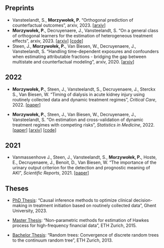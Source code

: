 ## Preprints

-   Vansteelandt, S., **Morzywołek, P.** "Orthogonal prediction of counterfactual outcomes", arxiv, 2023. \[[arxiv](https://arxiv.org/abs/2311.09423)\]
-   **Morzywołek, P.**, Decruyenaere, J., Vansteelandt, S. "On a general class of orthogonal learners for the estimation of heterogeneous treatment effects", arxiv, 2023. \[[arxiv](https://arxiv.org/abs/2303.12687)\] \[[code](https://github.com/pmorzywolek/CATEsimulations)\]
-   Steen, J., **Morzywołek, P.**, Van Biesen, W., Decruyenaere, J., Vansteelandt, S. "Handling time-dependent exposures and confounders when estimating attributable fractions - bridging the gap between multistate and counterfactual modeling", arxiv, 2020. \[[arxiv](https://arxiv.org/abs/2011.04833)\]

## 2022

-   **Morzywołek, P.**, Steen, J., Vansteelandt, S., Decruyenaere, J., Sterckx S., Van Biesen, W. "Timing of dialysis in acute kidney injury using routinely collected data and dynamic treatment regimes", *Critical Care*, 2022. \[[paper](https://ccforum.biomedcentral.com/articles/10.1186/s13054-022-04252-1)\]

-   **Morzywołek, P.**, Steen, J., Van Biesen, W., Decruyenaere, J., Vansteelandt, S. "On estimation and cross-validation of dynamic treatment regimes with competing risks", *Statistics in Medicine*, 2022. \[[paper](https://onlinelibrary.wiley.com/doi/abs/10.1002/sim.9568)\] \[[arxiv](https://arxiv.org/abs/2109.00396)\] \[[code](https://github.com/pmorzywolek/comprisksDTR)\]

## 2021

-   Vanmassenhove J., Steen, J., Vansteelandt, S., **Morzywołek, P.**, Hoste, E., Decruyenaere, J., Benoit, D., Van Biesen, W. "The importance of the urinary output criterion for the detection and prognostic meaning of AKI", *Scientific Reports*, 2021. \[[paper](https://www.nature.com/articles/s41598-021-90646-0)\]

## Theses

-   [PhD Thesis](https://biblio.ugent.be/publication/01H3EW84JAFS8RHX17SY41M5M3): "Causal inference methods to optimize clinical decision-making in treatment initiation based on routinely collected data", Ghent University, 2023.

-   [Master Thesis](https://ethz.ch/content/dam/ethz/special-interest/mtec/chair-of-entrepreneurial-risks-dam/documents/dissertation/master%20thesis/Master_Thesis_%20Morzywolek.pdf): "Non-parametric methods for estimation of Hawkes process for high-frequency financial data", ETH Zurich, 2015.

-   [Bachelor Thesis](../RandomTrees-BachelorThesis.pdf): "Random trees: Convergence of discrete random trees to the continuum random tree", ETH Zurich, 2013.
